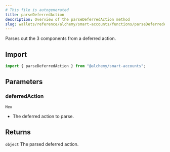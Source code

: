 ```yaml
---
# This file is autogenerated
title: parseDeferredAction
description: Overview of the parseDeferredAction method
slug: wallets/reference/alchemy/smart-accounts/functions/parseDeferredAction
---
```


Parses out the 3 components from a deferred action.

## Import

```ts
import { parseDeferredAction } from "@alchemy/smart-accounts";
```

## Parameters

### deferredAction

`Hex`

- The deferred action to parse.

## Returns

`object`
The parsed deferred action.

